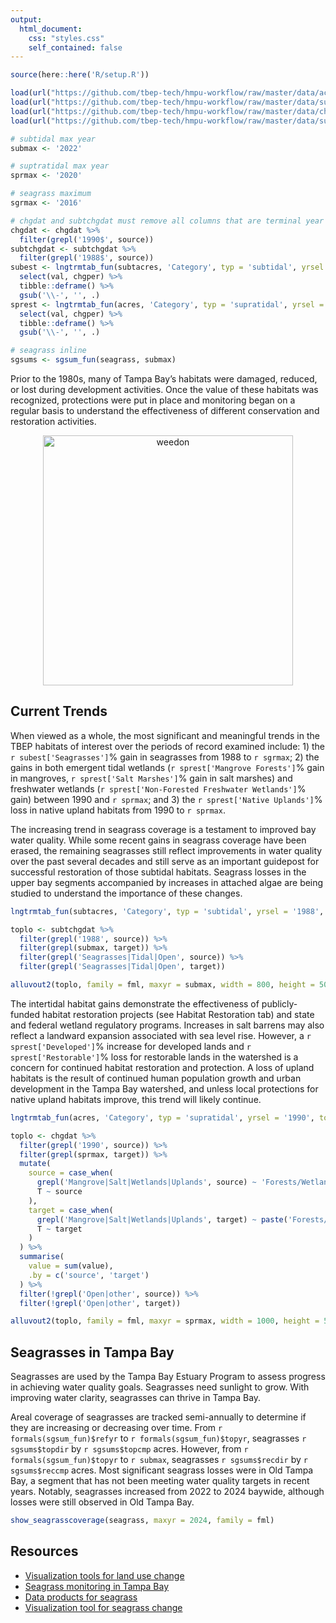 ```yaml
---
output:
  html_document:
    css: "styles.css"
    self_contained: false
---
```


```r
source(here::here('R/setup.R'))

load(url("https://github.com/tbep-tech/hmpu-workflow/raw/master/data/acres.RData"))
load(url("https://github.com/tbep-tech/hmpu-workflow/raw/master/data/subtacres.RData"))
load(url("https://github.com/tbep-tech/hmpu-workflow/raw/master/data/chgdat.RData"))
load(url("https://github.com/tbep-tech/hmpu-workflow/raw/master/data/subtchgdat.RData"))

# subtidal max year
submax <- '2022'

# suptratidal max year
sprmax <- '2020'

# seagrass maximum
sgrmax <- '2016'

# chgdat and subtchgdat must remove all columns that are terminal year comparisons
chgdat <- chgdat %>% 
  filter(grepl('1990$', source))
subtchgdat <- subtchgdat %>% 
  filter(grepl('1988$', source))
subest <- lngtrmtab_fun(subtacres, 'Category', typ = 'subtidal', yrsel = '1988', topyr = sgrmax, estout = T) %>% 
  select(val, chgper) %>% 
  tibble::deframe() %>% 
  gsub('\\-', '', .)
sprest <- lngtrmtab_fun(acres, 'Category', typ = 'supratidal', yrsel = '1990', topyr = sprmax, estout = T) %>% 
  select(val, chgper) %>% 
  tibble::deframe() %>% 
  gsub('\\-', '', .)

# seagrass inline
sgsums <- sgsum_fun(seagrass, submax)
```

Prior to the 1980s, many of Tampa Bay’s habitats were damaged, reduced, or lost during development activities. Once the value of these habitats was recognized, protections were put in place and monitoring began on a regular basis to understand the effectiveness of different conservation and restoration activities.

<center><img alt="weedon" src="img/weedonback.jpg" width="400"/></center>
<p></p>

## Current Trends

When viewed as a whole, the most significant and meaningful trends in the TBEP habitats of interest over the periods of record examined include: 1) the `r subest['Seagrasses']`% gain in seagrasses from 1988 to `r sgrmax`; 2) the gains in both emergent tidal wetlands (`r sprest['Mangrove Forests']`% gain in mangroves, `r sprest['Salt Marshes']`% gain in salt marshes) and freshwater wetlands (`r sprest['Non-Forested Freshwater Wetlands']`% gain) between 1990 and `r sprmax`; and 3) the `r sprest['Native Uplands']`% loss in native upland habitats from 1990 to `r sprmax`. 

The increasing trend in seagrass coverage is a testament to improved bay water quality. While some recent gains in seagrass coverage have been erased, the remaining seagrasses still reflect improvements in water quality over the past several decades and still serve as an important guidepost for successful restoration of those subtidal habitats. Seagrass losses in the upper bay segments accompanied by increases in attached algae are being studied to understand the importance of these changes.

```r
lngtrmtab_fun(subtacres, 'Category', typ = 'subtidal', yrsel = '1988', topyr = submax, estout = F, family = fml)
```

```r
toplo <- subtchgdat %>% 
  filter(grepl('1988', source)) %>%
  filter(grepl(submax, target)) %>%
  filter(grepl('Seagrasses|Tidal|Open', source)) %>% 
  filter(grepl('Seagrasses|Tidal|Open', target))

alluvout2(toplo, family = fml, maxyr = submax, width = 800, height = 500, mrg = 0)
```

The intertidal habitat gains demonstrate the effectiveness of publicly-funded habitat restoration projects (see Habitat Restoration tab) and state and federal wetland regulatory programs. Increases in salt barrens may also reflect a landward expansion associated with sea level rise. However, a `r sprest['Developed']`% increase for developed lands and `r sprest['Restorable']`% loss for restorable lands in the watershed is a concern for continued habitat restoration and protection. A loss of upland habitats is the result of continued human population growth and urban development in the Tampa Bay watershed, and unless local protections for native upland habitats improve, this trend will likely continue.

```r
lngtrmtab_fun(acres, 'Category', typ = 'supratidal', yrsel = '1990', topyr = sprmax, estout = F, family = fml)
```

```r
toplo <- chgdat %>%
  filter(grepl('1990', source)) %>% 
  filter(grepl(sprmax, target)) %>% 
  mutate(
    source = case_when(
      grepl('Mangrove|Salt|Wetlands|Uplands', source) ~ 'Forests/Wetlands, 1990',
      T ~ source
    ),
    target = case_when(
      grepl('Mangrove|Salt|Wetlands|Uplands', target) ~ paste('Forests/Wetlands,', sprmax),
      T ~ target
    )
  ) %>% 
  summarise(
    value = sum(value), 
    .by = c('source', 'target')
  ) %>% 
  filter(!grepl('Open|other', source)) %>% 
  filter(!grepl('Open|other', target))

alluvout2(toplo, family = fml, maxyr = sprmax, width = 1000, height = 500, mrg = 95, colrev = T)
```

## Seagrasses in Tampa Bay

Seagrasses are used by the Tampa Bay Estuary Program to assess progress in achieving water quality goals. Seagrasses need sunlight to grow.  With improving water clarity, seagrasses can thrive in Tampa Bay.

Areal coverage of seagrasses are tracked semi-annually to determine if they are increasing or decreasing over time.  From `r formals(sgsum_fun)$refyr` to `r formals(sgsum_fun)$topyr`, seagrasses `r sgsums$topdir` by `r sgsums$topcmp` acres.  However, from `r formals(sgsum_fun)$topyr` to `r submax`, seagrasses `r sgsums$recdir` by `r sgsums$reccmp` acres.  Most significant seagrass losses were in Old Tampa Bay, a segment that has not been meeting water quality targets in recent years.  Notably, seagrasses increased from 2022 to 2024 baywide, although losses were still observed in Old Tampa Bay.

```r
show_seagrasscoverage(seagrass, maxyr = 2024, family = fml)
```

## Resources

* [Visualization tools for land use change](https://shiny.tbep.org/landuse-change/){target="_parent"} 
* [Seagrass monitoring in Tampa Bay](https://tampabay.wateratlas.usf.edu/seagrass-monitoring/){target="_parent"}
* [Data products for seagrass](https://tbep.org/seagrass-assessment/){target="_parent"}
* [Visualization tool for seagrass change](https://shiny.tbep.org/seagrass-analysis/){target="_parent"}

<script type="text/javascript" src="js/iframeResizer.contentWindow.min.js"></script>
